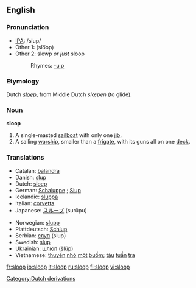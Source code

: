 ==English==
===Pronunciation===
*[[IPA]]: /slup/
*Other 1: (slo͞op)
*Other 2: slewp ''or just'' sloop
*:Rhymes: [[Rhymes:English:-uːp|-uːp]]
===Etymology===
Dutch ''[[sloep]]'', from Middle Dutch ''slœpen'' (to glide).

===Noun===
'''sloop'''
# A single-masted [[sailboat]] with only one [[jib]].
# A sailing [[warship]], smaller than a [[frigate]], with its guns all on one [[deck]].

===Translations===
{{top}}
*Catalan: [[balandra]] {{f}}
*Danish: [[slup#Danish|slup]]
*Dutch: [[sloep]]
*German: [[Schaluppe]] {{f}}; [[Slup]]
*Icelandic: [[slúppa]]
*Italian: [[corvetta]] {{f}}
*Japanese: [[スループ]] (surūpu)
{{mid}}
*Norwegian: [[slupp]]
*Plattdeutsch: [[Schlup]]
*Serbian: [[слуп]] (slup)
*Swedish: [[slup#Swedish|slup]]
*Ukrainian: [[шлюп]] (šlǔp)
*Vietnamese: [[thuyền]] [[nhỏ]] [[một]] [[buồm]]; [[tàu]] [[tuần]] [[tra#Vietnamese|tra]]
{{bottom}}

[[Category:Dutch derivations]]

[[fr:sloop]]
[[io:sloop]]
[[it:sloop]]
[[ru:sloop]]
[[fi:sloop]]
[[vi:sloop]]